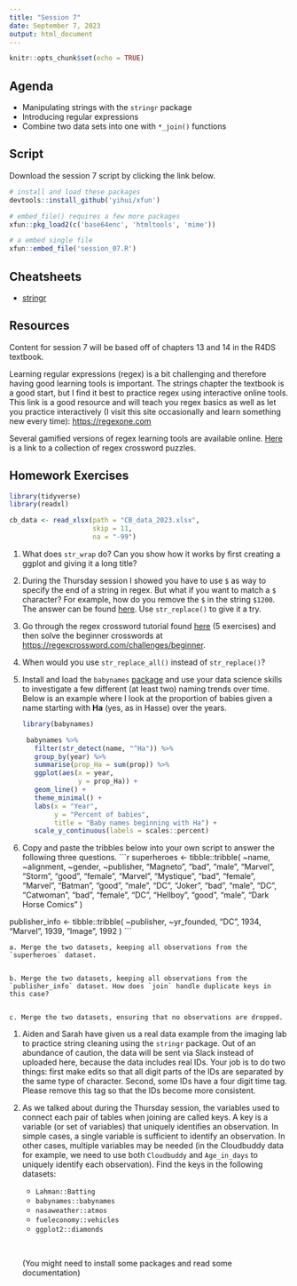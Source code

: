 ```yaml
---
title: "Session 7"
date: September 7, 2023
output: html_document
---
```


```r
knitr::opts_chunk$set(echo = TRUE)
```

## Agenda

* Manipulating strings with the `stringr` package
* Introducing regular expressions
* Combine two data sets into one with `*_join()` functions


## Script

Download the session 7 script by clicking the link below.

<!-- to add scripts -->


```r

# install and load these packages
devtools::install_github('yihui/xfun')

# embed_file() requires a few more packages
xfun::pkg_load2(c('base64enc', 'htmltools', 'mime'))
```



```r
# a embed single file
xfun::embed_file('session_07.R')
```


## Cheatsheets

* [stringr](https://rstudio.github.io/cheatsheets/strings.pdf)

<!-- * [regex](https://adprice.fedorapeople.org/regular-expressions-cheat-sheet-v1.pdf) -->

## Resources

Content for session 7 will be based off of chapters 13 and 14 in the R4DS textbook. 

Learning regular expressions (regex) is a bit challenging and therefore having good learning tools is important. The strings chapter the textbook is a good start, but I find it best to practice regex using interactive online tools. This link is a good resource and will teach you regex basics as well as let you practice interactively (I visit this site occasionally and learn something new every time): [https://regexone.com](https://regexone.com)

Several gamified versions of regex learning tools are available online. [Here](https://regexcrossword.com) is a link to a collection of regex crossword puzzles. 

## Homework Exercises

```r
library(tidyverse)
library(readxl)

cb_data <- read_xlsx(path = "CB_data_2023.xlsx",
                     skip = 11,
                     na = "-99")

```


1. What does `str_wrap` do? Can you show how it works by first creating a ggplot and giving it a long title? 

1. During the Thursday session I showed you have to use `$` as way to specify the end of a string in regex. But what if you want to match a `$` character? For example, how do you remove the `$` in the string `$1200`. The answer can be found [here](https://stackoverflow.com/questions/27721008/how-do-i-deal-with-special-characters-like-in-my-regex). Use `str_replace()` to give it a try. 

1. Go through the regex crossword tutorial found [here](https://regexcrossword.com/tutorial/1) (5 exercises) and then solve the beginner crosswords at [https://regexcrossword.com/challenges/beginner](https://regexcrossword.com/challenges/beginner).

1. When would you use `str_replace_all()` instead of `str_replace()`?
 
1. Install and load the `babynames` [package](https://github.com/hadley/babynames) and use your data science skills to investigate a few different (at least two) naming trends over time. Below is an example where I look at the proportion of babies given a name starting with **Ha** (yes, as in Hasse) over the years. 

    ```r
    library(babynames)
    
     babynames %>% 
       filter(str_detect(name, "^Ha")) %>% 
       group_by(year) %>% 
       summarise(prop_Ha = sum(prop)) %>% 
       ggplot(aes(x = year,
                  y = prop_Ha)) +
       geom_line() +
       theme_minimal() +
       labs(x = "Year",
            y = "Percent of babies",
            title = "Baby names beginning with Ha") +
       scale_y_continuous(labels = scales::percent)
    ```

1. Copy and paste the tribbles below into your own script to answer the following three questions. 
    ```r
    
    superheroes <- tibble::tribble(
           ~name, ~alignment,  ~gender,          ~publisher,
       "Magneto",      "bad",   "male",            "Marvel",
         "Storm",     "good", "female",            "Marvel",
      "Mystique",      "bad", "female",            "Marvel",
        "Batman",     "good",   "male",                "DC",
         "Joker",      "bad",   "male",                "DC",
      "Catwoman",      "bad", "female",                "DC",
       "Hellboy",     "good",   "male", "Dark Horse Comics"
      )
    
publisher_info <- tibble::tribble(
      ~publisher, ~yr_founded,
            "DC",       1934,
        "Marvel",       1939,
         "Image",       1992
      )
    ```
    
    a. Merge the two datasets, keeping all observations from the `superheroes` dataset.
    

    b. Merge the two datasets, keeping all observations from the `publisher_info` dataset. How does `join` handle duplicate keys in this case?
    

    c. Merge the two datasets, ensuring that no observations are dropped.   
    
1. Aiden and Sarah have given us a real data example from the imaging lab to practice string cleaning using the `stringr` package. Out of an abundance of caution, the data will be sent via Slack instead of uploaded here, because the data includes real IDs. Your job is to do two things: first make edits so that all digit parts of the IDs are separated by the same type of character. Second, some IDs have a four digit time tag. Please remove this tag so that the IDs become more consistent. 

1. As we talked about during the Thursday session, the variables used to connect each pair of tables when joining are called keys. A key is a variable (or set of variables) that uniquely identifies an observation. In simple cases, a single variable is sufficient to identify an observation. In other cases, multiple variables may be needed (in the Cloudbuddy data for example, we need to use both `Cloudbuddy` and `Age_in_days` to uniquely identify each observation). Find the keys in the following datasets:

    * `Lahman::Batting`
    * `babynames::babynames`
    * `nasaweather::atmos`
    * `fueleconomy::vehicles`
    * `ggplot2::diamonds`
    
    <br>
    
    (You might need to install some packages and read some documentation)
